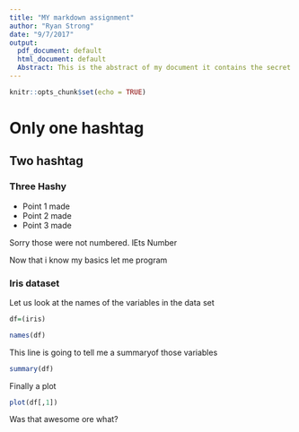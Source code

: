 ```yaml
---
title: "MY markdown assignment"
author: "Ryan Strong"
date: "9/7/2017"
output:
  pdf_document: default
  html_document: default
  Abstract: This is the abstract of my document it contains the secret code for writting
---
```


```r
knitr::opts_chunk$set(echo = TRUE)
```
# Only one hashtag
## Two hashtag
### Three Hashy

* Point 1 made
* Point 2 made
* Point 3 made

Sorry those were not numbered. lEts Number




Now that i know my basics let me program 

### Iris dataset

Let us look at the names of the variables in the data set

```r
df=(iris)

names(df)
```

This line is going to tell me a summaryof those variables

```r
summary(df)
```

Finally a plot

```r
plot(df[,1])
```

Was that awesome ore what?

